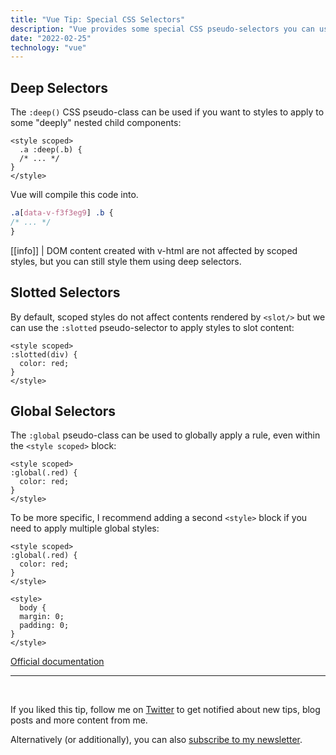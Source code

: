 ```yaml
---
title: "Vue Tip: Special CSS Selectors"
description: "Vue provides some special CSS pseudo-selectors you can use in your Vue SFC."
date: "2022-02-25"
technology: "vue"
---
```



## Deep Selectors

The `:deep()` CSS pseudo-class can be used if you want to styles to apply to some "deeply" nested child components:

```vue
<style scoped>
  .a :deep(.b) {
  /* ... */
}
</style>
```

Vue will compile this code into.

```css
.a[data-v-f3f3eg9] .b {
/* ... */
}
```

[[info]]
| DOM content created with v-html are not affected by scoped styles, but you can still style them using deep selectors.

## Slotted Selectors

By default, scoped styles do not affect contents rendered by `<slot/>` but we can use the `:slotted` pseudo-selector to apply styles to slot content:

```vue
<style scoped>
:slotted(div) {
  color: red;
}
</style>
```

## Global Selectors

The `:global` pseudo-class can be used to globally apply a rule, even within the `<style scoped>` block:

```vue
<style scoped>
:global(.red) {
  color: red;
}
</style>
```

To be more specific, I recommend adding a second `<style>` block if you need to apply multiple global styles:

```vue
<style scoped>
:global(.red) {
  color: red;
}
</style>

<style>
  body {
  margin: 0;
  padding: 0;
}
</style>
```

[Official documentation](https://vuejs.org/api/sfc-css-features.html)

---
<br/>

If you liked this tip, follow me on [Twitter](https://twitter.com/mokkapps) to get notified about new tips, blog posts and more content from me.

Alternatively (or additionally), you can also [subscribe to my newsletter](https://mokkapps.de/newsletter).
